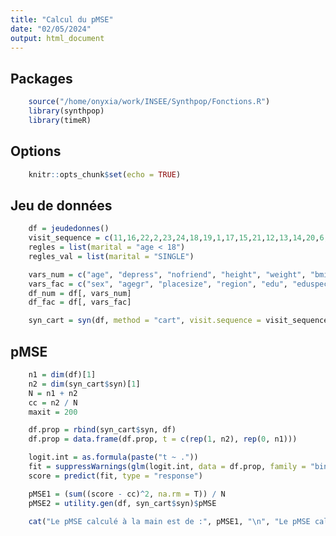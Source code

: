 ```yaml
---
title: "Calcul du pMSE"
date: "02/05/2024"
output: html_document
---
```


## Packages
```r
    source("/home/onyxia/work/INSEE/Synthpop/Fonctions.R")
    library(synthpop)
    library(timeR)
```

## Options
```r
    knitr::opts_chunk$set(echo = TRUE)
```

## Jeu de données
```r
    df = jeudedonnes()
    visit_sequence = c(11,16,22,2,23,24,18,19,1,17,15,21,12,13,14,20,6,3,9,4,10,8,5,7)
    regles = list(marital = "age < 18")
    regles_val = list(marital = "SINGLE")

    vars_num = c("age", "depress", "nofriend", "height", "weight", "bmi")
    vars_fac = c("sex", "agegr", "placesize", "region", "edu", "eduspec", "socprof", "marital", "ls", "trust", "trustfam", "trustneigh", "sport", "smoke", "alcsol", "wkabint", "englang")
    df_num = df[, vars_num]
    df_fac = df[, vars_fac]

    syn_cart = syn(df, method = "cart", visit.sequence = visit_sequence, rules = regles, rvalues = regles_val, seed = 1)
```

## pMSE
```r
    n1 = dim(df)[1]
    n2 = dim(syn_cart$syn)[1]
    N = n1 + n2
    cc = n2 / N
    maxit = 200

    df.prop = rbind(syn_cart$syn, df)
    df.prop = data.frame(df.prop, t = c(rep(1, n2), rep(0, n1)))

    logit.int = as.formula(paste("t ~ ."))
    fit = suppressWarnings(glm(logit.int, data = df.prop, family = "binomial", control = list(maxit = maxit)))
    score = predict(fit, type = "response")

    pMSE1 = (sum((score - cc)^2, na.rm = T)) / N
    pMSE2 = utility.gen(df, syn_cart$syn)$pMSE

    cat("Le pMSE calculé à la main est de :", pMSE1, "\n", "Le pMSE calculé par synthpop est de :", pMSE2)
```